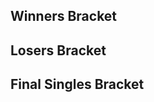 {{DISPLAYTITLE:Full Bloom 2: Singles Bracket}}{{SetGame|melee}}
{{tabs static
|name1=Overview
|link1=Full Bloom/2
|name2=Singles Bracket
|link2=Full Bloom/2/Singles Bracket
|name3=Doubles Bracket
|link3=Full Bloom/2/Doubles Bracket
|This=2
}}
==Winners Bracket==
{{32DEWBracketA
|tourneylink=Full Bloom/2
|tourneyname=Full Bloom 2
|column-width=160

|r1m1p1=Axe |r1m1p1flag=us |r1m1p1score=2 |r1m1win=1
|r1m1p2=Ferriswheel |r1m1p2flag=us |r1m1p2score=0
|r1m1p1char1=pikachu |r1m1p2char1=falco |r1m1p1stock1=3 |r1m1p2stock1=0 |r1m1win1=1 |r1m1stage1=Battlefield
|r1m1p1char2=pikachu |r1m1p2char2=falco |r1m1p1stock2=2 |r1m1p2stock2=0 |r1m1win2=1 |r1m1stage2=Pokémon Stadium
|r1m1details={{BracketMatchDetails|preview=|lrthread=|interview=|recap=|comment=|live=|vod=https://youtu.be/b4pWnxPKQ8k}}

|r1m2p1=Beach |r1m2p1flag=us |r1m2p1score=2 |r1m2win=1
|r1m2p2=Knubs. |r1m2p2flag=us |r1m2p2score=0
|r1m3p1=Drephen |r1m3p1flag=us |r1m3p1score=2 |r1m3win=1
|r1m3p2=LuigigoShard |r1m3p2flag=us |r1m3p2score=0
|r1m4p1=Ginger |r1m4p1flag=us |r1m4p1score=2 |r1m4win=1
|r1m4p2=J |r1m4p2flag=us |r1m4p2score=0
|r1m5p1=KJH |r1m5p1flag=us |r1m5p1score=2 |r1m5win=1
|r1m5p2=Weylin |r1m5p2flag=us |r1m5p2score=0
|r1m6p1=Reeve |r1m6p1flag=us |r1m6p1score=2 |r1m6win=1
|r1m6p2=Jawanga |r1m6p2flag=us |r1m6p2score=1
|r1m7p1=HomeMadeWaffles |r1m7p1flag=us |r1m7p1score=2 |r1m7win=1
|r1m7p2=Village Mascot |r1m7p2flag=us |r1m7p2score=0

|r1m8p1=Rik |r1m8p1flag=us |r1m8p1score=2 |r1m8win=1
|r1m8p2=WINNIE |r1m8p2flag=us |r1m8p2score=1
|r1m8p1char1=fox |r1m8p2char1=marth |r1m8p1stock1=3 |r1m8p2stock1=0 |r1m8win1=1 |r1m8stage1=Battlefield
|r1m8p1char2=fox |r1m8p2char2=marth |r1m8p1stock2=0 |r1m8p2stock2=2 |r1m8win2=2 |r1m8stage2=Pokémon Stadium
|r1m8p1char3=fox |r1m8p2char3=marth |r1m8p1stock3=4 |r1m8p2stock3=0 |r1m8win3=1 |r1m8stage3=Battlefield
|r1m8details={{BracketMatchDetails|preview=|lrthread=|interview=|recap=|comment=|live=|vod=https://youtu.be/ciCnoprLGqI}}

|r1m9p1=Lucky |r1m9p1flag=us |r1m9p1score=2 |r1m9win=1
|r1m9p2=Gracen |r1m9p2flag=us |r1m9p2score=0
|r1m10p1=ORLY |r1m10p1flag=us |r1m10p1score=2 |r1m10win=1
|r1m10p2=Yordy |r1m10p2flag=us |r1m10p2score=0
|r1m11p1=Prince Abu |r1m11p1flag=us |r1m11p1score=1 |r1m11win=2
|r1m11p2=Onisser |r1m11p2flag=us |r1m11p2score=2
|r1m12p1=Shinobi |r1m12p1flag=us |r1m12p1score=1 |r1m12win=2
|r1m12p2=Papa |r1m12p2flag=us |r1m12p2score=2
|r1m13p1=Kels |r1m13p1flag=us |r1m13p1score=2 |r1m13win=1
|r1m13p2=Team Nick |r1m13p2flag=us |r1m13p2score=0
|r1m14p1=voorhese |r1m14p1flag=us |r1m14p1score=1 |r1m14win=2
|r1m14p2=tm |r1m14p2flag=us |r1m14p2score=2
|r1m15p1=Darkatma |r1m15p1flag=us |r1m15p1score=2 |r1m15win=1
|r1m15p2=Cob |r1m15p2flag=us |r1m15p2score=0
|r1m16p1=Vro |r1m16p1flag=us |r1m16p1score=2 |r1m16win=1
|r1m16p2=Moy |r1m16p2flag=us |r1m16p2score=0

|r2m1p1=Axe |r2m1p1flag=us |r2m1p1score=2 |r2m1win=1
|r2m1p2=Beach |r2m1p2flag=us |r2m1p2score=1
|r2m2p1=Drephen |r2m2p1flag=us |r2m2p1score=0 |r2m2win=2
|r2m2p2=Ginger |r2m2p2flag=us |r2m2p2score=2

|r2m3p1=KJH |r2m3p1flag=us |r2m3p1score=2 |r2m3win=1
|r2m3p2=Reeve |r2m3p2flag=us |r2m3p2score=1
|r2m3p1char1=fox |r2m3p2char1=marth |r2m3p1stock1=2 |r2m3p2stock1=0 |r2m3win1=1 |r2m3stage1=Battlefield
|r2m3p1char2=fox |r2m3p2char2=marth |r2m3p1stock2=0 |r2m3p2stock2=1 |r2m3win2=2 |r2m3stage2=Fountain of Dreams
|r2m3p1char3=fox |r2m3p2char3=marth |r2m3p1stock3=1 |r2m3p2stock3=0 |r2m3win3=1 |r2m3stage3=Pokémon Stadium
|r2m3details={{BracketMatchDetails|preview=|lrthread=|interview=|recap=|comment=|live=|vod=https://youtu.be/RuJy0H310WM}}

|r2m4p1=HomeMadeWaffles |r2m4p1flag=us |r2m4p1score=1 |r2m4win=2
|r2m4p2=Rik |r2m4p2flag=us |r2m4p2score=2
|r2m4p1char1=falco |r2m4p2char1=fox |r2m4p1stock1=1 |r2m4p2stock1=0 |r2m4win1=1 |r2m4stage1=Dream Land
|r2m4p1char2=falco |r2m4p2char2=fox |r2m4p1stock2=0 |r2m4p2stock2=1 |r2m4win2=2 |r2m4stage2=Dream Land
|r2m4p1char3=falco |r2m4p2char3=fox |r2m4p1stock3=0 |r2m4p2stock3=2 |r2m4win3=2 |r2m4stage3=Yoshi's Story
|r2m4details={{BracketMatchDetails|preview=|lrthread=|interview=|recap=|comment=|live=|vod=https://youtu.be/1f4yeH7xpGw}}

|r2m5p1=Lucky |r2m5p1flag=us |r2m5p1score=2 |r2m5win=1
|r2m5p2=ORLY |r2m5p2flag=us |r2m5p2score=0
|r2m5p1char1=fox |r2m5p2char1=cf |r2m5p1stock1=3 |r2m5p2stock1=0 |r2m5win1=1 |r2m5stage1=Yoshi's Story
|r2m5p1char2=fox |r2m5p2char2=cf |r2m5p1stock2=3 |r2m5p2stock2=0 |r2m5win2=1 |r2m5stage2=Dream Land
|r2m5details={{BracketMatchDetails|preview=|lrthread=|interview=|recap=|comment=|live=|vod=https://youtu.be/N0VJxaQRrwE}}

|r2m6p1=Onisser |r2m6p1flag=us |r2m6p1score=0 |r2m6win=2
|r2m6p2=Papa |r2m6p2flag=us |r2m6p2score=2
|r2m7p1=Kels |r2m7p1flag=us |r2m7p1score=2 |r2m7win=1
|r2m7p2=tm |r2m7p2flag=us |r2m7p2score=0
|r2m8p1=Darkatma |r2m8p1flag=us |r2m8p1score=2 |r2m8win=1
|r2m8p2=Vro |r2m8p2flag=us |r2m8p2score=0

|r3m1p1=Axe |r3m1p1flag=us |r3m1p1score=2 |r3m1win=1
|r3m1p2=Ginger |r3m1p2flag=us |r3m1p2score=0
|r3m1p1char1=pikachu |r3m1p2char1=falco |r3m1p1stock1=2 |r3m1p2stock1=0 |r3m1win1=1 |r3m1stage1=Battlefield
|r3m1p1char2=pikachu |r3m1p2char2=falco |r3m1p1stock2=2 |r3m1p2stock2=0 |r3m1win2=1 |r3m1stage2=Pokémon Stadium
|r3m1details={{BracketMatchDetails|preview=|lrthread=|interview=|recap=|comment=|live=|vod=https://youtu.be/khf-JmNVoC4}}

|r3m2p1=KJH |r3m2p1flag=us |r3m2p1score=2 |r3m2win=1
|r3m2p2=Rik |r3m2p2flag=us |r3m2p2score=1
|r3m3p1=Lucky |r3m3p1flag=us |r3m3p1score=2 |r3m3win=1
|r3m3p2=Papa |r3m3p2flag=us |r3m3p2score=0

|r3m4p1=Kels |r3m4p1flag=us |r3m4p1score=1 |r3m4win=2
|r3m4p2=Darkatma |r3m4p2flag=us |r3m4p2score=2
|r3m4p1char1=fox |r3m4p2char1=sheik |r3m4p1stock1=1 |r3m4p2stock1=0 |r3m4win1=1 |r3m4stage1=Battlefield
|r3m4p1char2=fox |r3m4p2char2=sheik |r3m4p1stock2=0 |r3m4p2stock2=1 |r3m4win2=2 |r3m4stage2=Battlefield
|r3m4p1char3=fox |r3m4p2char3=sheik |r3m4p1stock3=0 |r3m4p2stock3=2 |r3m4win3=2 |r3m4stage3=Dream Land
|r3m4details={{BracketMatchDetails|preview=|lrthread=|interview=|recap=|comment=|live=|vod=https://youtu.be/OsbRPiZNOxU}}

|r4m1p1=Axe |r4m1p1flag=us |r4m1p1score=3 |r4m1win=1
|r4m1p2=KJH |r4m1p2flag=us |r4m1p2score=2
|r4m1p1char1=pikachu |r4m1p2char1=fox |r4m1p1stock1=0 |r4m1p2stock1=2 |r4m1win1=2 |r4m1stage1=Battlefield
|r4m1p1char2=pikachu |r4m1p2char2=fox |r4m1p1stock2=2 |r4m1p2stock2=0 |r4m1win2=1 |r4m1stage2=Battlefield
|r4m1p1char3=pikachu |r4m1p2char3=fox |r4m1p1stock3=0 |r4m1p2stock3=1 |r4m1win3=2 |r4m1stage3=Yoshi's Story
|r4m1p1char4=pikachu |r4m1p2char4=fox |r4m1p1stock4=3 |r4m1p2stock4=0 |r4m1win4=1 |r4m1stage4=Fountain of Dreams
|r4m1p1char5=pikachu |r4m1p2char5=fox |r4m1p1stock5=1 |r4m1p2stock5=0 |r4m1win5=1 |r4m1stage5=Pokémon Stadium
|r4m1details={{BracketMatchDetails|preview=|lrthread=|interview=|recap=|comment=|live=|vod=https://youtu.be/2cbe5Ewxm1M}}

|r4m2p1=Lucky |r4m2p1flag=us |r4m2p1score=3 |r4m2win=1
|r4m2p2=Darkatma |r4m2p2flag=us |r4m2p2score=0
|r4m2p1char1=fox |r4m2p2char1=sheik |r4m2p1stock1=3 |r4m2p2stock1=0 |r4m2win1=1 |r4m2stage1=Battlefield
|r4m2p1char2=fox |r4m2p2char2=sheik |r4m2p1stock2=2 |r4m2p2stock2=0 |r4m2win2=1 |r4m2stage2=Battlefield
|r4m2p1char3=fox |r4m2p2char3=sheik |r4m2p1stock3=2 |r4m2p2stock3=0 |r4m2win3=1 |r4m2stage3=Fountain of Dreams
|r4m2details={{BracketMatchDetails|preview=|lrthread=|interview=|recap=|comment=|live=|vod=https://youtu.be/G9PibmUWYgo}}
}}
==Losers Bracket==
{{64DELBracketSmwA
|tourneylink=Full Bloom/2
|tourneyname=Full Bloom 2
|l1placement=49-64
|l2placement=33-48
|l3placement=25-32
|l4placement=17-24
|l5placement=13-16
|l6placement=9-12
|l7placement=7-8
|l8placement=5-6
|column-width=160

|l1m1p1=OvaltineHot |l1m1p1flag=us |l1m1p1score=2 |l1m1win=1
|l1m1p2=BananaSack |l1m1p2flag=us |l1m1p2score=0
|l1m2p1=Deep Fox |l1m2p1flag=us |l1m2p1score=2 |l1m2win=1
|l1m2p2=Banana Steve |l1m2p2flag=us |l1m2p2score=0
|l1m3p1=Peanut |l1m3p1flag=us |l1m3p1score=2 |l1m3win=1
|l1m3p2=Jacky |l1m3p2flag=us |l1m3p2score=0
|l1m4p1=Hunt |l1m4p1flag=us |l1m4p1score=2 |l1m4win=1
|l1m4p2=YamHam |l1m4p2flag=us |l1m4p2score=0
|l1m5p1=Eseif |l1m5p1flag=us |l1m5p1score=2 |l1m5win=1
|l1m5p2=Stringer |l1m5p2flag=us |l1m5p2score=1
|l1m6p1=PhD |l1m6p1flag=us |l1m6p1score=2 |l1m6win=1
|l1m6p2=Colonel Dog |l1m6p2flag=us |l1m6p2score=1
|l1m7p1=CawRiN |l1m7p1flag=us |l1m7p1score=1 |l1m7win=2
|l1m7p2=Debs |l1m7p2flag=us |l1m7p2score=2
|l1m8p1=Phrigid |l1m8p1flag=us |l1m8p1score=0 |l1m8win=2
|l1m8p2=Webs |l1m8p2flag=us |l1m8p2score=2
|l1m9p1=Strawberry Love |l1m9p1flag=us |l1m9p1score=0 |l1m9win=2
|l1m9p2=shabo |l1m9p2flag=us |l1m9p2score=2
|l1m10p1=Modem |l1m10p1flag=us |l1m10p1score=2 |l1m10win=1
|l1m10p2=Trixter |l1m10p2flag=us |l1m10p2score=1
|l1m11p1=Kyari |l1m11p1flag=us |l1m11p1score=1 |l1m11win=2
|l1m11p2=Homestar |l1m11p2flag=us |l1m11p2score=2
|l1m12p1=Rubica |l1m12p1flag=us |l1m12p1score=0 |l1m12win=2
|l1m12p2=Seraph |l1m12p2flag=us |l1m12p2score=2
|l1m13p1=Thexy |l1m13p1flag=us |l1m13p1score=2 |l1m13win=1
|l1m13p2=RoBoat |l1m13p2flag=us |l1m13p2score=1
|l1m14p1=Thrash |l1m14p1flag=us |l1m14p1score=2 |l1m14win=1
|l1m14p2=☆ Raptor Bootsy ☆ |l1m14p2flag=us |l1m14p2score=0
|l1m15p1=Suidt |l1m15p1flag=us |l1m15p1score=2 |l1m15win=1
|l1m15p2=PKCrescent |l1m15p2flag=us |l1m15p2score=0
|l1m16p1=Cantus |l1m16p1flag=us |l1m16p1score=0 |l1m16win=2
|l1m16p2=Cal |l1m16p2flag=us |l1m16p2score=2

|l2m1p1=Ferriswheel |l2m1p1flag=us |l2m1p1score=2 |l2m1win=1
|l2m1p2=OvaltineHot |l2m1p2flag=us |l2m1p2score=1
|l2m2p1=Knubs. |l2m2p1flag=us |l2m2p1score=1 |l2m2win=2
|l2m2p2=Deep Fox |l2m2p2flag=us |l2m2p2score=2
|l2m3p1=LuigigoShard |l2m3p1flag=us |l2m3p1score=2 |l2m3win=1
|l2m3p2=Peanut |l2m3p2flag=us |l2m3p2score=1
|l2m4p1=J |l2m4p1flag=us |l2m4p1score=2 |l2m4win=1
|l2m4p2=Hunt |l2m4p2flag=us |l2m4p2score=0
|l2m5p1=Weylin |l2m5p1flag=us |l2m5p1score=1 |l2m5win=2
|l2m5p2=Eseif |l2m5p2flag=us |l2m5p2score=2
|l2m6p1=Jawanga |l2m6p1flag=us |l2m6p1score=2 |l2m6win=1
|l2m6p2=PhD |l2m6p2flag=us |l2m6p2score=0
|l2m7p1=Village Mascot |l2m7p1flag=us |l2m7p1score=1 |l2m7win=2
|l2m7p2=Debs |l2m7p2flag=us |l2m7p2score=2
|l2m8p1=WINNIE |l2m8p1flag=us |l2m8p1score=0 |l2m8win=2
|l2m8p2=Webs |l2m8p2flag=us |l2m8p2score=2
|l2m9p1=Gracen |l2m9p1flag=us |l2m9p1score=2 |l2m9win=1
|l2m9p2=shabo |l2m9p2flag=us |l2m9p2score=1
|l2m10p1=Yordy |l2m10p1flag=us |l2m10p1score=2 |l2m10win=1
|l2m10p2=Modem |l2m10p2flag=us |l2m10p2score=1

|l2m11p1=Prince Abu |l2m11p1flag=us |l2m11p1score=2 |l2m11win=1
|l2m11p2=Homestar |l2m11p2flag=us |l2m11p2score=0
|l2m11p1char1=jigglypuff |l2m11p2char1=peach |l2m11p1stock1=3 |l2m11p2stock1=0 |l2m11win1=1 |l2m11stage1=Battlefield
|l2m11p1char2=jigglypuff |l2m11p2char2=peach |l2m11p1stock2=2 |l2m11p2stock2=0 |l2m11win2=1 |l2m11stage2=Dream Land
|l2m11details={{BracketMatchDetails|preview=|lrthread=|interview=|recap=|comment=|live=|vod=https://youtu.be/gsWrduUG7cw}}

|l2m12p1=Shinobi |l2m12p1flag=us |l2m12p1score=2 |l2m12win=1
|l2m12p2=Seraph |l2m12p2flag=us |l2m12p2score=0
|l2m13p1=Team Nick |l2m13p1flag=us |l2m13p1score=2 |l2m13win=1
|l2m13p2=Thexy |l2m13p2flag=us |l2m13p2score=0
|l2m14p1=voorhese |l2m14p1flag=us |l2m14p1score=2 |l2m14win=1
|l2m14p2=Thrash |l2m14p2flag=us |l2m14p2score=0
|l2m15p1=Cob |l2m15p1flag=us |l2m15p1score=2 |l2m15win=1
|l2m15p2=Suidt |l2m15p2flag=us |l2m15p2score=1
|l2m16p1=Moy |l2m16p1flag=us |l2m16p1score=0 |l2m16win=2
|l2m16p2=Cal |l2m16p2flag=us |l2m16p2score=2

|l3m1p1=Ferriswheel |l3m1p1flag=us |l3m1p1score=1 |l3m1win=2
|l3m1p2=Deep Fox |l3m1p2flag=us |l3m1p2score=2
|l3m2p1=LuigigoShard |l3m2p1flag=us |l3m2p1score=2 |l3m2win=1
|l3m2p2=J |l3m2p2flag=us |l3m2p2score=1
|l3m3p1=Eseif |l3m3p1flag=us |l3m3p1score=0 |l3m3win=2
|l3m3p2=Jawanga |l3m3p2flag=us |l3m3p2score=2
|l3m4p1=Debs |l3m4p1flag=us |l3m4p1score=1 |l3m4win=2
|l3m4p2=Webs |l3m4p2flag=us |l3m4p2score=2
|l3m5p1=Gracen |l3m5p1flag=us |l3m5p1score=1 |l3m5win=2
|l3m5p2=Yordy |l3m5p2flag=us |l3m5p2score=2
|l3m6p1=Prince Abu |l3m6p1flag=us |l3m6p1score=1 |l3m6win=2
|l3m6p2=Shinobi |l3m6p2flag=us |l3m6p2score=2
|l3m7p1=Team Nick |l3m7p1flag=us |l3m7p1score=1 |l3m7win=2
|l3m7p2=voorhese |l3m7p2flag=us |l3m7p2score=2
|l3m8p1=Cob |l3m8p1flag=us |l3m8p1score=1 |l3m8win=2
|l3m8p2=Cal |l3m8p2flag=us |l3m8p2score=2

|l4m1p1=Vro |l4m1p1flag=us |l4m1p1score=2 |l4m1win=1
|l4m1p2=Deep Fox |l4m1p2flag=us |l4m1p2score=0
|l4m2p1=tm |l4m2p1flag=us |l4m2p1score=2 |l4m2win=1
|l4m2p2=LuigigoShard |l4m2p2flag=us |l4m2p2score=0
|l4m3p1=Onisser |l4m3p1flag=us |l4m3p1score=0 |l4m3win=2
|l4m3p2=Jawanga |l4m3p2flag=us |l4m3p2score=2
|l4m4p1=ORLY |l4m4p1flag=us |l4m4p1score=2 |l4m4win=1
|l4m4p2=Webs |l4m4p2flag=us |l4m4p2score=0
|l4m5p1=HomeMadeWaffles |l4m5p1flag=us |l4m5p1score=2 |l4m5win=1
|l4m5p2=Yordy |l4m5p2flag=us |l4m5p2score=1
|l4m6p1=Reeve |l4m6p1flag=us |l4m6p1score=0 |l4m6win=2
|l4m6p2=Shinobi |l4m6p2flag=us |l4m6p2score=2
|l4m7p1=Drephen |l4m7p1flag=us |l4m7p1score=2 |l4m7win=1
|l4m7p2=voorhese |l4m7p2flag=us |l4m7p2score=1
|l4m8p1=Beach |l4m8p1flag=us |l4m8p1score=2 |l4m8win=1
|l4m8p2=Cal |l4m8p2flag=us |l4m8p2score=0

|l5m1p1=Vro |l5m1p1flag=us |l5m1p1score=1 |l5m1win=2
|l5m1p2=tm |l5m1p2flag=us |l5m1p2score=2
|l5m2p1=Jawanga |l5m2p1flag=us |l5m2p1score=1 |l5m2win=2
|l5m2p2=ORLY |l5m2p2flag=us |l5m2p2score=2

|l5m3p1=HomeMadeWaffles |l5m3p1flag=us |l5m3p1score=0 |l5m3win=2
|l5m3p2=Shinobi |l5m3p2flag=us |l5m3p2score=2
|l5m3p1char1=doc |l5m3p2char1=fox |l5m3p1stock1=0 |l5m3p2stock1=1 |l5m3win1=2 |l5m3stage1=Yoshi's Story
|l5m3p1char2=falco |l5m3p2char2=fox |l5m3p1stock2=0 |l5m3p2stock2=2 |l5m3win2=2 |l5m3stage2=Fountain of Dreams
|l5m3details={{BracketMatchDetails|preview=|lrthread=|interview=|recap=|comment=|live=|vod=https://youtu.be/jzXlwhX3ND0}}

|l5m4p1=Drephen |l5m4p1flag=us |l5m4p1score=2 |l5m4win=1
|l5m4p2=Beach |l5m4p2flag=us |l5m4p2score=0

|l6m1p1=Rik |l6m1p1flag=us |l6m1p1score=2 |l6m1win=1
|l6m1p2=tm |l6m1p2flag=us |l6m1p2score=0
|l6m1p1char1=fox |l6m1p2char1=ganon |l6m1p1stock1=1 |l6m1p2stock1=0 |l6m1win1=1 |l6m1stage1=Battlefield
|l6m1p1char2=fox |l6m1p2char2=ganon |l6m1p1stock2=2 |l6m1p2stock2=0 |l6m1win2=1 |l6m1stage2=Yoshi's Story
|l6m1details={{BracketMatchDetails|preview=|lrthread=|interview=|recap=|comment=|live=|vod=https://youtu.be/3VchGxO-mWI}}

|l6m2p1=Ginger |l6m2p1flag=us |l6m2p1score=1 |l6m2win=2
|l6m2p2=ORLY |l6m2p2flag=us |l6m2p2score=2

|l6m3p1=Kels |l6m3p1flag=us |l6m3p1score=2 |l6m3win=1
|l6m3p2=Shinobi |l6m3p2flag=us |l6m3p2score=1
|l6m3p1char1=fox |l6m3p2char1=fox |l6m3p1stock1=2 |l6m3p2stock1=0 |l6m3win1=1 |l6m3stage1=Battlefield
|l6m3p1char2=fox |l6m3p2char2=fox |l6m3p1stock2=0 |l6m3p2stock2=1 |l6m3win2=2 |l6m3stage2=Yoshi's Story
|l6m3p1char3=fox |l6m3p2char3=fox |l6m3p1stock3=2 |l6m3p2stock3=0 |l6m3win3=1 |l6m3stage3=Pokémon Stadium
|l6m3details={{BracketMatchDetails|preview=|lrthread=|interview=|recap=|comment=|live=|vod=https://youtu.be/MqD58tD3O0c}}

|l6m4p1=Papa |l6m4p1flag=us |l6m4p1score=1 |l6m4win=2
|l6m4p2=Drephen |l6m4p2flag=us |l6m4p2score=2

|l7m1p1=Rik |l7m1p1flag=us |l7m1p1score=3 |l7m1win=1
|l7m1p2=ORLY |l7m1p2flag=us |l7m1p2score=2
|l7m1p1char1=fox |l7m1p2char1=cf |l7m1p1stock1=2 |l7m1p2stock1=0 |l7m1win1=1 |l7m1stage1=Yoshi's Story
|l7m1p1char2=fox |l7m1p2char2=cf |l7m1p1stock2=0 |l7m1p2stock2=2 |l7m1win2=2 |l7m1stage2=Dream Land
|l7m1p1char3=fox |l7m1p2char3=cf |l7m1p1stock3=2 |l7m1p2stock3=0 |l7m1win3=1 |l7m1stage3=Fountain of Dreams
|l7m1p1char4=fox |l7m1p2char4=cf |l7m1p1stock4=0 |l7m1p2stock4=1 |l7m1win4=2 |l7m1stage4=Pokémon Stadium
|l7m1p1char5=fox |l7m1p2char5=cf |l7m1p1stock5=1 |l7m1p2stock5=0 |l7m1win5=1 |l7m1stage5=Battlefield
|l7m1details={{BracketMatchDetails|preview=|lrthread=|interview=|recap=|comment=|live=|vod=https://youtu.be/GZnKjtHd2TM}}

|l7m2p1=Kels |l7m2p1flag=us |l7m2p1score=3 |l7m2win=1
|l7m2p2=Drephen |l7m2p2flag=us |l7m2p2score=1
|l7m2p1char1=fox |l7m2p2char1=sheik |l7m2p1stock1=2 |l7m2p2stock1=0 |l7m2win1=1 |l7m2stage1=Battlefield
|l7m2p1char2=fox |l7m2p2char2=sheik |l7m2p1stock2=0 |l7m2p2stock2=2 |l7m2win2=2 |l7m2stage2=Fountain of Dreams
|l7m2p1char3=fox |l7m2p2char3=sheik |l7m2p1stock3=2 |l7m2p2stock3=0 |l7m2win3=1 |l7m2stage3=Final Destination
|l7m2p1char4=fox |l7m2p2char4=sheik |l7m2p1stock4=1 |l7m2p2stock4=0 |l7m2win4=1 |l7m2stage4=Dream Land
|l7m2details={{BracketMatchDetails|preview=|lrthread=|interview=|recap=|comment=|live=|vod=https://youtu.be/W-cFPV6KxyM}}

|l8m1p1=Darkatma |l8m1p1flag=us |l8m1p1score=3 |l8m1win=1
|l8m1p2=Rik |l8m1p2flag=us |l8m1p2score=0
|l8m1p1char1=peach |l8m1p2char1=fox |l8m1p1stock1=2 |l8m1p2stock1=0 |l8m1win1=1 |l8m1stage1=Battlefield
|l8m1p1char2=peach |l8m1p2char2=fox |l8m1p1stock2=3 |l8m1p2stock2=0 |l8m1win2=1 |l8m1stage2=Yoshi's Story
|l8m1p1char3=peach |l8m1p2char3=falco |l8m1p1stock3=2 |l8m1p2stock3=0 |l8m1win3=1 |l8m1stage3=Yoshi's Story
|l8m1details={{BracketMatchDetails|preview=|lrthread=|interview=|recap=|comment=|live=|vod=https://youtu.be/BrLbI0j5O2s}}

|l8m2p1=KJH |l8m2p1flag=us |l8m2p1score=3 |l8m2win=1
|l8m2p2=Kels |l8m2p2flag=us |l8m2p2score=0
|l8m2p1char1=fox |l8m2p2char1=falco |l8m2p1stock1=1 |l8m2p2stock1=0 |l8m2win1=1 |l8m2stage1=Dream Land
|l8m2p1char2=fox |l8m2p2char2=fox |l8m2p1stock2=3 |l8m2p2stock2=0 |l8m2win2=1 |l8m2stage2=Pokémon Stadium
|l8m2p1char3=fox |l8m2p2char3=falco |l8m2p1stock3=2 |l8m2p2stock3=0 |l8m2win3=1 |l8m2stage3=Pokémon Stadium
|l8m2details={{BracketMatchDetails|preview=|lrthread=|interview=|recap=|comment=|live=|vod=https://youtu.be/ecDHjYNzq1o}}
}}
<onlyinclude>
==Final Singles Bracket==
{{DEFinalSmwBracket
|export_score=true
|tourneylink=Full Bloom/2
|tourneyname=Full Bloom 2
|l1placement=4
|r2placement=3
|r3loserplacement=2
|r3winnerplacement=1
|column-width=170
|column-width-finals=230

<!-- FROM WINNERS -->
|r1m1p1=Axe |r1m1p1flag=us |r1m1p1score=0
|r1m1p2=Lucky |r1m1p2flag=us |r1m1p2score=3
|r1m1win=2
|r1m1p1char1=pikachu |r1m1p2char1=fox |r1m1p1stock1=0 |r1m1p2stock1=1 |r1m1win1=2 |r1m1stage1=Battlefield
|r1m1p1char2=pikachu |r1m1p2char2=fox |r1m1p1stock2=0 |r1m1p2stock2=1 |r1m1win2=2 |r1m1stage2=Battlefield
|r1m1p1char3=pikachu |r1m1p2char3=fox |r1m1p1stock3=0 |r1m1p2stock3=1 |r1m1win3=2 |r1m1stage3=Fountain of Dreams
|r1m1details={{BracketMatchDetails|preview=|lrthread=|interview=|recap=|comment=|live=|vod=https://youtu.be/9uTrfEeYyo0}}

<!-- FROM LOSERS -->
|l1m1p1=Darkatma |l1m1p1flag=us |l1m1p1score=1
|l1m1p2=KJH |l1m1p2flag=us |l1m1p2score=3
|l1m1win=2
|l1m1p1char1=peach |l1m1p2char1=fox |l1m1p1stock1=2 |l1m1p2stock1=0 |l1m1win1=1 |l1m1stage1=Battlefield
|l1m1p1char2=peach |l1m1p2char2=fox |l1m1p1stock2=0 |l1m1p2stock2=1 |l1m1win2=2 |l1m1stage2=Pokémon Stadium
|l1m1p1char3=peach |l1m1p2char3=fox |l1m1p1stock3=0 |l1m1p2stock3=2 |l1m1win3=2 |l1m1stage3=Fountain of Dreams
|l1m1p1char4=peach |l1m1p2char4=fox |l1m1p1stock4=0 |l1m1p2stock4=2 |l1m1win4=2 |l1m1stage4=Fountain of Dreams
|l1m1details={{BracketMatchDetails|preview=|lrthread=|interview=|recap=|comment=|live=|vod=https://youtu.be/dwCue9g1SKs}}

<!-- LOSERS FINALS -->
|r2m1p1=Axe |r2m1p1flag=us |r2m1p1score=3
|r2m1p2=KJH |r2m1p2flag=us |r2m1p2score=1
|r2m1win=1
|r2m1p1char1=pikachu |r2m1p2char1=fox |r2m1p1stock1=2 |r2m1p2stock1=0 |r2m1win1=1 |r2m1stage1=Battlefield
|r2m1p1char2=falco |r2m1p2char2=fox |r2m1p1stock2=0 |r2m1p2stock2=1 |r2m1win2=2 |r2m1stage2=Yoshi's Story
|r2m1p1char3=pikachu |r2m1p2char3=fox |r2m1p1stock3=1 |r2m1p2stock3=0 |r2m1win3=1 |r2m1stage3=Fountain of Dreams
|r2m1p1char4=pikachu |r2m1p2char4=fox |r2m1p1stock4=2 |r2m1p2stock4=0 |r2m1win4=1 |r2m1stage4=Pokémon Stadium
|r2m1details={{BracketMatchDetails|preview=|lrthread=|interview=|recap=|comment=|live=|vod=https://youtu.be/PBdKf_6OwMs}}

<!-- GRAND FINALS -->
|r3m1p1=Lucky |r3m1p1flag=us |r3m1p1score=0 |r3m2p1score=3
|r3m1p2=Axe |r3m1p2flag=us |r3m1p2score=3 |r3m2p2score=2
|r3m1win=1
|r3m1p1char1=fox |r3m1p2char1=pikachu |r3m1p1stock1=0 |r3m1p2stock1=3 |r3m1win1=2 |r3m1stage1=Battlefield
|r3m1p1char2=fox |r3m1p2char2=pikachu |r3m1p1stock2=0 |r3m1p2stock2=3 |r3m1win2=2 |r3m1stage2=Pokémon Stadium
|r3m1p1char3=fox |r3m1p2char3=pikachu |r3m1p1stock3=0 |r3m1p2stock3=3 |r3m1win3=2 |r3m1stage3=Pokémon Stadium

|r3m2p1char1=fox |r3m2p2char1=pikachu |r3m2p1stock1=0 |r3m2p2stock1=2 |r3m2win1=2 |r3m2stage1=Battlefield
|r3m2p1char2=fox |r3m2p2char2=pikachu |r3m2p1stock2=0 |r3m2p2stock2=4 |r3m2win2=2 |r3m2stage2=Yoshi's Story
|r3m2p1char3=fox |r3m2p2char3=pikachu |r3m2p1stock3=2 |r3m2p2stock3=0 |r3m2win3=1 |r3m2stage3=Pokémon Stadium
|r3m2p1char4=fox |r3m2p2char4=pikachu |r3m2p1stock4=1 |r3m2p2stock4=0 |r3m2win4=1 |r3m2stage4=Fountain of Dreams
|r3m2p1char5=fox |r3m2p2char5=pikachu |r3m2p1stock5=1 |r3m2p2stock5=0 |r3m2win5=1 |r3m2stage5=Fountain of Dreams
|r3m1details={{BracketMatchDetails|preview=|lrthread=|interview=|recap=|comment=|live=|vod=https://youtu.be/Qa_SipEsLmU}}
}}
</onlyinclude>
